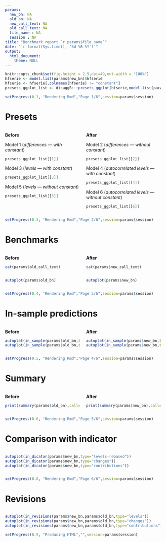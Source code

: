 ```yaml
---
params:
  new_bn: NA
  old_bn: NA
  new_call_text: NA
  old_call_text: NA
  file_name : NA
  session : NA
title: "Benchmark report `r params$file_name`"
date: "`r format(Sys.time(), '%d %B %Y')`"
output:
  html_document:
    theme: NULL
---
```


```r
knitr::opts_chunk$set(fig.height = 2.5,dpi=49,out.width = "100%")
hfserie <- model.list(params$new_bn)$hfserie
hfserie <- hfserie[,colnames(hfserie) != "constant"]
presets_ggplot_list <- disaggR:::presets_ggplot(hfserie,model.list(params$new_bn)$lfserie)
```

```r
setProgress(0.1, "Rendering Rmd","Page 1/6",session=params$session)
```

# Presets

:::: {.columns}

::: {.column width="50%"}

**Before**

Model 1 (*differences --- with constant*)

```r
presets_ggplot_list[[1]]
```

Model 3 (*levels --- with constant*)

```r
presets_ggplot_list[[3]]
```

Model 5 (*levels --- without constant*)

```r
presets_ggplot_list[[5]]
```

:::

::: {.column width="50%"}

**After**

Model 2 (*differences --- without constant*)

```r
presets_ggplot_list[[2]]
```

Model 4 (*autocorrelated levels --- with constant*)

```r
presets_ggplot_list[[4]]
```

Model 6 (*autocorrelated levels --- without constant*)

```r
presets_ggplot_list[[6]]
```

:::

::::

```r
setProgress(0.3, "Rendering Rmd","Page 2/6",session=params$session)
```

# Benchmarks

:::: {.columns}

::: {.column width="50%"}

**Before**

```r
cat(params$old_call_text)
```

:::


::: {.column width="50%"}

**After**

```r
cat(params$new_call_text)
```

:::

::::

:::: {.columns}

::: {.column width="50%"}

```r
autoplot(params$old_bn)
```

:::

::: {.column width="50%"}

```r
autoplot(params$new_bn)
```

:::

::::

```r
setProgress(0.4, "Rendering Rmd","Page 3/6",session=params$session)
```

# In-sample predictions

:::: {.columns}

::: {.column width="50%"}

**Before**

```r
autoplot(in_sample(params$old_bn,type="levels"))
autoplot(in_sample(params$old_bn,type="changes"))
```

:::

::: {.column width="50%"}

**After**

```r
autoplot(in_sample(params$new_bn,type="levels"))
autoplot(in_sample(params$new_bn,type="changes"))
```

:::

::::

```r
setProgress(0.5, "Rendering Rmd","Page 4/6",session=params$session)
```

# Summary

:::: {.columns}

::: {.column width="50%"}

**Before**

```r
print(summary(params$old_bn),call=FALSE)
```

:::

::: {.column width="50%"}

**After**

```r
print(summary(params$new_bn),call=FALSE)
```

:::

::::

```r
setProgress(0.6, "Rendering Rmd","Page 5/6",session=params$session)
```

# Comparison with indicator

:::: {.columns}

::: {.column width="100%"}

```r
autoplot(in_dicator(params$new_bn,type="levels-rebased"))
autoplot(in_dicator(params$new_bn,type="changes"))
autoplot(in_dicator(params$new_bn,type="contributions"))
```

:::

::::

```r
setProgress(0.8, "Rendering Rmd","Page 6/6",session=params$session)
```

# Revisions

:::: {.columns}

::: {.column width="100%"}

```r
autoplot(in_revisions(params$new_bn,params$old_bn,type="levels"))
autoplot(in_revisions(params$new_bn,params$old_bn,type="changes"))
autoplot(in_revisions(params$new_bn,params$old_bn,type="contributions"))
```

```r
setProgress(0.9, "Producing HTML","",session=params$session)
```

:::

::::